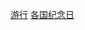 {{Commons category|Parades by country}}
{{Categories by country}}

[[Category:游行|]]
[[Category:各国纪念日|]]